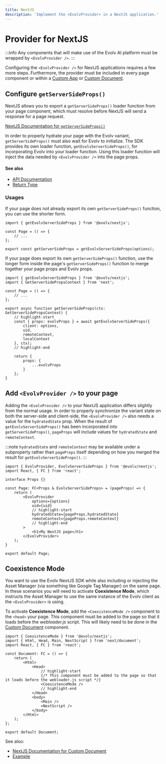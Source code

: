```yaml
---
title: NextJS
description: 'Implement the <EvolvProvider> in a NextJS application.'
---
```


# Provider for NextJS

:::info
Any components that will make use of the Evolv AI platform must be wrapped by `<EvolvProvider />`.
:::

Configuring the `<EvolvProvider />` for NextJS applications requires a few more steps. Furthermore, the provider
must be included in every page component or within a [Custom App](https://nextjs.org/docs/advanced-features/custom-app)
or [Custom Document](https://nextjs.org/docs/advanced-features/custom-document).

## Configure `getServerSideProps()`
NextJS allows you to export a `getServerSideProps()` loader function from your page component, which must resolve
before NextJS will send a response for a page request.

[NextJS Documentation for `getServerSideProps()`](https://nextjs.org/docs/basic-features/data-fetching/get-server-side-props)

In order to properly hydrate your page with the Evolv variant, `getServerSideProps()` must also wait for Evolv to initialize.
The SDK provides its own loader function, `getEvolvServerSideProps()`, for incorporating Evolv into your loader function.
Using this loader function will inject the data needed by `<EvolvProvider />` into the page props.

#### See also
* [API Documentation](/api/modules/evolv_nextjs#getevolvserversideprops)
* [Return Type](/api/interfaces/evolv_nextjs.EvolvServerSideProps)


### Usages
If your page does not already export its own `getServerSideProps()` function, you can use the shorter form.

```tsx title="src/pages/index.tsx" showLineNumbers
import { getEvolvServerSideProps } from '@evolv/nextjs';

const Page = () => {
	// ...
};

export const getServerSideProps = getEvolvServerSideProps(options);
```

If your page does export its own `getServerSideProps()` function, use the longer form inside the page's
`getServerSideProps()` function to merge together your page props and Evolv props.

```tsx title="src/pages/index.tsx" showLineNumbers
import { getEvolvServerSideProps } from '@evolv/nextjs';
import { GetServerSidePropsContext } from 'next';

const Page = () => {
    // ...
};

export async function getServerSideProps(ctx: GetServerSidePropsContext) {
	// highlight-start
	const { props: evolvProps } = await getEvolvServerSideProps({
		client: options,
		uid,
		remoteContext,
		localContext
	}, ctx);
	// highlight-end

	return {
		props: {
			...evolvProps
		}
	};
}
```

## Add `<EvolvProvider />` to your page
Adding the `<EvolvProvider />` to your NextJS application differs slightly from the normal usage. In order to properly
synchronize the variant state on both the server-side and client-side, the `<EvolvProvider />` also needs a value for
the `hydratedState` prop. When the result of `getEvolvServerSideProps()` has been incorporated into `getServerSideProps()`,
`pageProps` will include values for `hydratedState` and `remoteContext`.

:::note
`hydratedState` and `remoteContext` may be available under a subproperty rather than `pageProps` itself depending on how
you merged the result for `getEvolvServerSideProps()`.
:::

```tsx title="src/pages/index.tsx" showLineNumbers
import { EvolvProvider, EvolvServerSideProps } from '@evolv/nextjs';
import React, { FC } from 'react';

interface Props {}

const Page: FC<Props & EvolvServerSideProps> = (pageProps) => {
	return (
		<EvolvProvider
			options={options}
			uid={uid}
			// highlight-start
			hydratedState={pageProps.hydratedState}
			remoteContext={pageProps.remoteContext}
			// highlight-end
		>
			<h1>My NextJS page</h1>
		</EvolvProvider>
	);
}

export default Page;
```

## Coexistence Mode
You want to use the Evolv NextJS SDK while also including or injecting the Asset Manager (via something like Google Tag
Manager) on the same page. In these scenarios you will need to activate **Coexistence Mode**, which instructs the Asset Manager
to use the same instance of the Evolv client as the `<EvolvProvider>` is using.

To activate **Coexistence Mode**, add the `<CoexistenceMode />` component to the `<head>` your page. This component must
be added to the page so that it loads before the _webloader.js_ script. This will likely need to be done in the
[Custom Document](https://nextjs.org/docs/pages/building-your-application/routing/custom-document) component.

```tsx title="src/pages/_document.tsx" showLineNumbers
import { CoexistenceMode } from '@evolv/nextjs';
import { Html, Head, Main, NextScript } from 'next/document';
import React, { FC } from 'react';

const Document: FC = () => {
	return (
		<Html>
			<Head>
				// highlight-start
				{/* This component must be added to the page so that it loads before the webloader.js script */}
				<CoexistenceMode />
				// highlight-end
			</Head>
			<body>
				<Main />
				<NextScript />
			</body>
		</Html>
	);
};

export default Document;
```

See also:
* [NextJS Documentation for Custom Document](https://nextjs.org/docs/pages/building-your-application/routing/custom-document)
* [Example](https://github.com/evolv-ai/react-sdks/tree/main/examples/nextjs/pages/_document.tsx)
